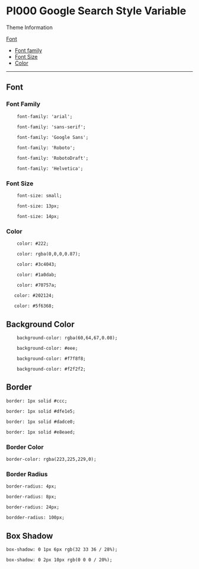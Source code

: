 
<Meta title="Sharing/Theme" />

# PI000 Google Search Style Variable
Theme Information

[Font](#font)
* [Font family](#font-family)
* [Font Size](#font-size)
* [Color](#color)

---

## Font
### Font Family
```
    font-family: 'arial';
```
```
    font-family: 'sans-serif';
```
```
    font-family: 'Google Sans';
```
```
    font-family: 'Roboto';
```
```
    font-family: 'RobotoDraft';
```
```
    font-family: 'Helvetica';
```

### Font Size
```
    font-size: small;
```
```
    font-size: 13px;
```
```
    font-size: 14px;
```

### Color
```
    color: #222;
```
```
    color: rgba(0,0,0,0.87);
```
```
    color: #3c4043;
```
```
    color: #1a0dab;
```
```
    color: #70757a;
```
```
   color: #202124;
```
```
   color: #5f6368;
```

## Background Color
```
    background-color: rgba(60,64,67,0.08);
```
```
    background-color: #eee;
```
```
    background-color: #f7f8f8;
```
```
    background-color: #f2f2f2;
```

## Border
```
border: 1px solid #ccc;
```
```
border: 1px solid #dfe1e5;
```
```
border: 1px solid #dadce0;
```
```
border: 1px solid #e8eaed;
```
### Border Color
```
border-color: rgba(223,225,229,0);
```
### Border Radius
```
border-radius: 4px;
```
```
border-radius: 8px;
```
```
border-radius: 24px;
```
```
bordder-radius: 100px;
```
## Box Shadow
```
box-shadow: 0 1px 6px rgb(32 33 36 / 28%);
```
```
box-shadow: 0 2px 10px rgb(0 0 0 / 20%);
```
